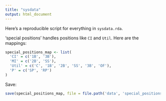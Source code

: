```yaml
---
title: "sysdata"
output: html_document
---
```


Here's a reproducible script for everything in `sysdata.rda`.

'special positions' handles positions like `CI` and `Util`.  Here are the mappings:

```r

special_positions_map <- list(
  'CI' = c('1B', '3B'),
  'MI' = c('2B', 'SS'),
  'Util' = c('C', '1B', '2B', 'SS', '3B', 'OF'),
  'P' = c('SP', 'RP')
)

```

Save:
```r

save(special_positions_map, file = file.path('data', 'special_positions_map.rda'))

```
